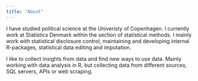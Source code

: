 ```yaml
---
title: "About"
---
```


I have studied political science at the Univeristy of Copenhagen. I currently work at Statistics Denmark within the section of statistical methods. I mainly work with statistical disclosure control, maintaining and developing internal R-packages, statistical data editing and imputation.

I like to collect insights from data and find new ways to use data. Mainly working with data analysis in R, but collecting data from different sources, SQL servers, APIs or web scraping.
